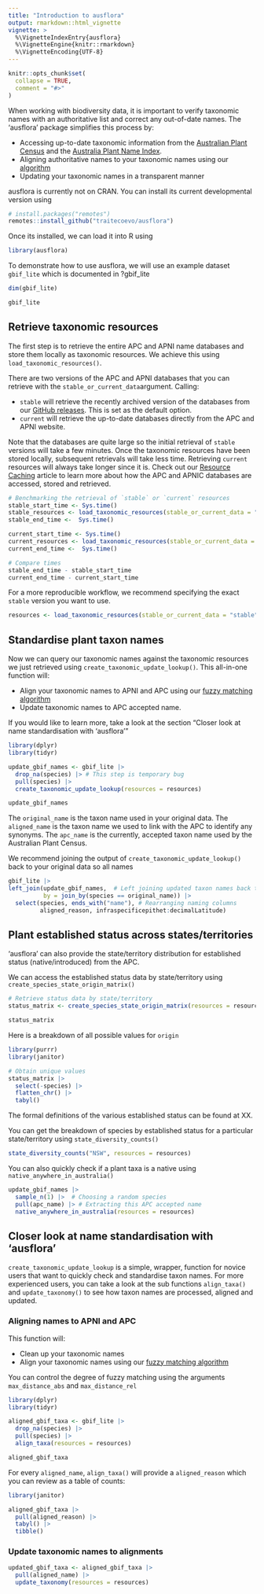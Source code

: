 ```yaml
---
title: "Introduction to ausflora"
output: rmarkdown::html_vignette
vignette: >
  %\VignetteIndexEntry{ausflora}
  %\VignetteEngine{knitr::rmarkdown}
  %\VignetteEncoding{UTF-8}
---
```


```r
knitr::opts_chunk$set(
  collapse = TRUE,
  comment = "#>"
)
```

When working with biodiversity data, it is important to verify  taxonomic names with an authoritative list and correct any out-of-date names. The 'ausflora' package simplifies this process by:

-   Accessing up-to-date taxonomic information from the [Australian Plant Census](https://biodiversity.org.au/nsl/services/search/taxonomy) and the [Australia Plant Name Index](https://biodiversity.org.au/nsl/services/search/names).
-   Aligning authoritative names to your taxonomic names using our [algorithm]()
-   Updating your taxonomic names in a transparent manner

ausflora is currently not on CRAN. You can install its current developmental version using

```r
# install.packages("remotes")
remotes::install_github("traitecoevo/ausflora")
```

Once its installed, we can load it into R using

```r
library(ausflora)
```

To demonstrate how to use ausflora, we will use an example dataset `gbif_lite` which is documented in ?gbif_lite

```r
dim(gbif_lite)

gbif_lite
```

## Retrieve taxonomic resources

The first step is to retrieve the entire APC and APNI name databases and store them locally as taxonomic resources. We achieve this using `load_taxonomic_resources()`.

There are two versions of the APC and APNI databases that you can retrieve with the `stable_or_current_data`argument. Calling:

-   `stable` will retrieve the recently archived version of the databases from our [GitHub releases](https://github.com/traitecoevo/ausflora/releases). This is set as the default option.
-   `current` will retrieve the up-to-date databases directly from the APC and APNI website.

Note that the databases are quite large so the initial retrieval of `stable` versions will take a few minutes. Once the taxonomic resources have been stored locally, subsequent retrievals will take less time. Retrieving `current` resources will always take longer since it is. Check out our [Resource Caching]() article to learn more about how the APC and APNIC databases are accessed, stored and retrieved.

```r
# Benchmarking the retrieval of `stable` or `current` resources
stable_start_time <- Sys.time()
stable_resources <- load_taxonomic_resources(stable_or_current_data = "stable")
stable_end_time <-  Sys.time()

current_start_time <- Sys.time()
current_resources <- load_taxonomic_resources(stable_or_current_data = "current")
current_end_time <-  Sys.time()

# Compare times
stable_end_time - stable_start_time
current_end_time - current_start_time
```

For a more reproducible workflow, we recommend specifying the exact `stable` version you want to use.

```r
resources <- load_taxonomic_resources(stable_or_current_data = "stable", version = "0.0.2.9000")
```

## Standardise plant taxon names

Now we can query our taxonomic names against the taxonomic resources we just retrieved using `create_taxonomic_update_lookup()`. This all-in-one function will:

- Align your taxonomic names to APNI and APC using our [fuzzy matching algorithm]()
- Update taxonomic names to APC accepted name.

If you would like to learn more, take a look at the section "Closer look at name standardisation with 'ausflora'"

```r
library(dplyr)
library(tidyr)

update_gbif_names <- gbif_lite |> 
  drop_na(species) |> # This step is temporary bug
  pull(species) |> 
  create_taxonomic_update_lookup(resources = resources)

update_gbif_names
```

The `original_name` is the taxon name used in your original data.
The `aligned_name` is the taxon name we used to link with the APC to identify any synonyms. 
The `apc_name` is the currently, accepted taxon name used by the Australian Plant Census.

We recommend joining the output of `create_taxonomic_update_lookup()` back to your original data so all names

```r
gbif_lite |> 
left_join(update_gbif_names,  # Left joining updated taxon names back to original data 
          by = join_by(species == original_name)) |> 
  select(species, ends_with("name"), # Rearranging naming columns
         aligned_reason, infraspecificepithet:decimalLatitude)
```

## Plant established status across states/territories

'ausflora' can also provide the state/territory distribution for established status (native/introduced) from the APC.

We can access the established status data by state/territory using `create_species_state_origin_matrix()`

```r
# Retrieve status data by state/territory 
status_matrix <- create_species_state_origin_matrix(resources = resources)

status_matrix
```

Here is a breakdown of all possible values for `origin` 

```r
library(purrr)
library(janitor)

# Obtain unique values
status_matrix |> 
  select(-species) |> 
  flatten_chr() |> 
  tabyl()
```

The formal definitions of the various established status can be found at XX. 

You can get the breakdown of species by established status for a particular state/territory using `state_diversity_counts()`

```r
state_diversity_counts("NSW", resources = resources)
```

You can also quickly check if a plant taxa is a native using `native_anywhere_in_australia()`

```r
update_gbif_names |> 
  sample_n(1) |>  # Choosing a random species
  pull(apc_name) |> # Extracting this APC accepted name
  native_anywhere_in_australia(resources = resources)
```

## Closer look at name standardisation with 'ausflora'

`create_taxonomic_update_lookup` is a simple, wrapper, function for novice users that want to quickly check and standardise taxon names. For more experienced users, you can take a look at the sub functions `align_taxa()` and `update_taxonomy()` to see how taxon names are processed, aligned and updated.

### Aligning names to APNI and APC

This function will:

-   Clean up your taxonomic names <!-- (Getting rid of trailing whitespaces, case correction) -->
-   Align your taxonomic names using our [fuzzy matching algorithm]()

You can control the degree of fuzzy matching using the arguments `max_distance_abs` and `max_distance_rel`

<!-- Should the summary be updating during alignment?  -->

<!-- 0 names already matched; 0 names checked but without a match; 121 taxa yet to be checked -->

<!-- What do all these columns do? -->

<!-- Difference between cleaned and stripped and stripped name2 -->

```r
library(dplyr)
library(tidyr)

aligned_gbif_taxa <- gbif_lite |> 
  drop_na(species) |>  
  pull(species) |> 
  align_taxa(resources = resources)

aligned_gbif_taxa
```

For every `aligned_name`, `align_taxa()` will provide a `aligned_reason` which you can review as a table of counts:

```r
library(janitor)

aligned_gbif_taxa |> 
  pull(aligned_reason) |> 
  tabyl() |> 
  tibble()
```

### Update taxonomic names to alignments

```r
updated_gbif_taxa <- aligned_gbif_taxa |> 
  pull(aligned_name) |> 
  update_taxonomy(resources = resources)
```


